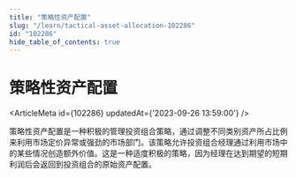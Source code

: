 ```yaml
---
title: "策略性资产配置"
slug: "/learn/tactical-asset-allocation-102286"
id: "102286"
hide_table_of_contents: true
---
```



# 策略性资产配置

<ArticleMeta id={102286} updatedAt={'2023-09-26 13:59:00'} />
<div className='border-solid border-b border-t-0 my-4 border-[var(--ifm-color-gray-300)]' />

策略性资产配置是一种积极的管理投资组合策略，通过调整不同类别资产所占比例来利用市场定价异常或强劲的市场部门。该策略允许投资组合经理通过利用市场中的某些情况创造额外价值。这是一种适度积极的策略，因为经理在达到期望的短期利润后会返回到投资组合的原始资产配置。
